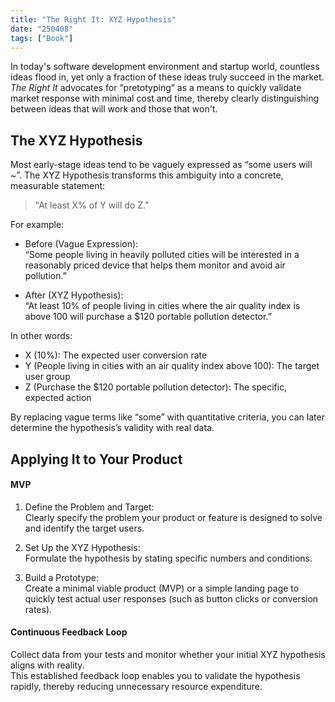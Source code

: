 ```yaml
---
title: "The Right It: XYZ Hypothesis"
date: "250408"
tags: ["Book"]
---
```


In today's software development environment and startup world, countless ideas flood in, yet only a fraction of these ideas truly succeed in the market.  
_The Right It_ advocates for “pretotyping” as a means to quickly validate market response with minimal cost and time, thereby clearly distinguishing between ideas that will work and those that won't.

## The XYZ Hypothesis

Most early-stage ideas tend to be vaguely expressed as “some users will ~”. The XYZ Hypothesis transforms this ambiguity into a concrete, measurable statement:

> "At least X% of Y will do Z."

For example:

- Before (Vague Expression):  
  “Some people living in heavily polluted cities will be interested in a reasonably priced device that helps them monitor and avoid air pollution.”

- After (XYZ Hypothesis):  
  “At least 10% of people living in cities where the air quality index is above 100 will purchase a $120 portable pollution detector.”

In other words:

- X (10%): The expected user conversion rate
- Y (People living in cities with an air quality index above 100): The target user group
- Z (Purchase the $120 portable pollution detector): The specific, expected action

By replacing vague terms like “some” with quantitative criteria, you can later determine the hypothesis’s validity with real data.

## Applying It to Your Product

#### MVP

1. Define the Problem and Target:  
   Clearly specify the problem your product or feature is designed to solve and identify the target users.

2. Set Up the XYZ Hypothesis:  
   Formulate the hypothesis by stating specific numbers and conditions.

3. Build a Prototype:  
   Create a minimal viable product (MVP) or a simple landing page to quickly test actual user responses (such as button clicks or conversion rates).

#### Continuous Feedback Loop

Collect data from your tests and monitor whether your initial XYZ hypothesis aligns with reality.  
This established feedback loop enables you to validate the hypothesis rapidly, thereby reducing unnecessary resource expenditure.
